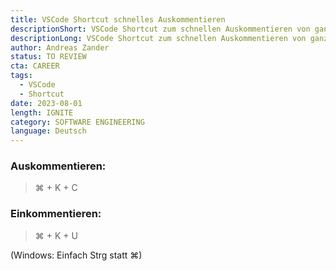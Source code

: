 ```yaml
---
title: VSCode Shortcut schnelles Auskommentieren
descriptionShort: VSCode Shortcut zum schnellen Auskommentieren von ganzen Codeblöcken
descriptionLong: VSCode Shortcut zum schnellen Auskommentieren von ganzen Codeblöcken
author: Andreas Zander
status: TO REVIEW
cta: CAREER
tags:
  - VSCode
  - Shortcut
date: 2023-08-01
length: IGNITE
category: SOFTWARE ENGINEERING
language: Deutsch
---
```


### Auskommentieren:

> ⌘ + K + C

### Einkommentieren:

> ⌘ + K + U

(Windows: Einfach Strg statt ⌘)
